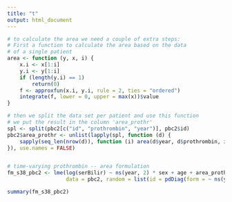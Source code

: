 ```yaml
---
title: "t"
output: html_document
---
```


```r
# to calculate the area we need a couple of extra steps:
# First a function to calculate the area based on the data 
# of a single patient
area <- function (y, x, i) {
    x.i <- x[1:i]
    y.i <- y[1:i]
    if (length(y.i) == 1)
        return(0)
    f <- approxfun(x.i, y.i, rule = 2, ties = "ordered")
    integrate(f, lower = 0, upper = max(x))$value
}

# then we split the data set per patient and use this function
# we put the result in the column 'area_prothr'
spl <- split(pbc2[c("id", "prothrombin", "year")], pbc2$id)
pbc2$area_prothr <- unlist(lapply(spl, function (d) {
    sapply(seq_len(nrow(d)), function (i) area(d$year, d$prothrombin, i))
}), use.names = FALSE)


# time-varying prothrombin -- area formulation
fm_s38_pbc2 <- lme(log(serBilir) ~ ns(year, 2) * sex + age + area_prothr, 
                   data = pbc2, random = list(id = pdDiag(form = ~ ns(year, 2))))

summary(fm_s38_pbc2)
```

